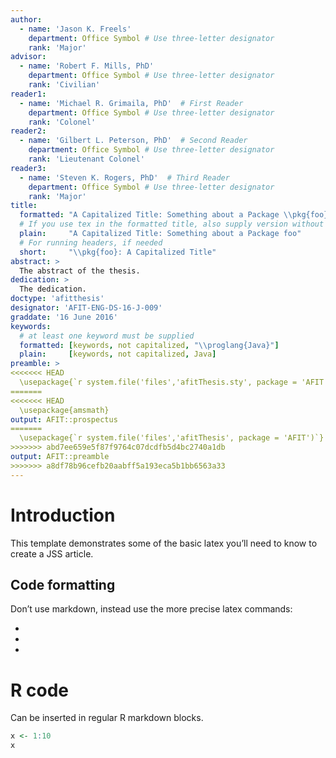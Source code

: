 ```yaml
---
author:
  - name: 'Jason K. Freels'
    department: Office Symbol # Use three-letter designator
    rank: 'Major'
advisor:
  - name: 'Robert F. Mills, PhD'
    department: Office Symbol # Use three-letter designator
    rank: 'Civilian'
reader1:
  - name: 'Michael R. Grimaila, PhD'  # First Reader
    department: Office Symbol # Use three-letter designator
    rank: 'Colonel'
reader2:
  - name: 'Gilbert L. Peterson, PhD'  # Second Reader
    department: Office Symbol # Use three-letter designator
    rank: 'Lieutenant Colonel'
reader3:
  - name: 'Steven K. Rogers, PhD'  # Third Reader
    department: Office Symbol # Use three-letter designator
    rank: 'Major'
title:
  formatted: "A Capitalized Title: Something about a Package \\pkg{foo}"
  # If you use tex in the formatted title, also supply version without
  plain:     "A Capitalized Title: Something about a Package foo"
  # For running headers, if needed
  short:     "\\pkg{foo}: A Capitalized Title"
abstract: >
  The abstract of the thesis.
dedication: >
  The dedication.
doctype: 'afitthesis'
designator: 'AFIT-ENG-DS-16-J-009'
graddate: '16 June 2016'
keywords:
  # at least one keyword must be supplied
  formatted: [keywords, not capitalized, "\\proglang{Java}"]
  plain:     [keywords, not capitalized, Java]
preamble: >
<<<<<<< HEAD
  \usepackage{`r system.file('files','afitThesis.sty', package = 'AFIT')`}
=======
<<<<<<< HEAD
  \usepackage{amsmath}
output: AFIT::prospectus
=======
  \usepackage{`r system.file('files','afitThesis', package = 'AFIT')`}
>>>>>>> abd7ee659e5f87f9764c07dcdfb5d4bc2740a1db
output: AFIT::preamble
>>>>>>> a8df78b96cefb20aabff5a193eca5b1bb6563a33
---
```


# Introduction

This template demonstrates some of the basic latex you'll need to know to create a JSS article.

## Code formatting

Don't use markdown, instead use the more precise latex commands:

* \proglang{Java}
* \pkg{plyr}
* \code{print("abc")}

# R code

Can be inserted in regular R markdown blocks.

```r
x <- 1:10
x
```
